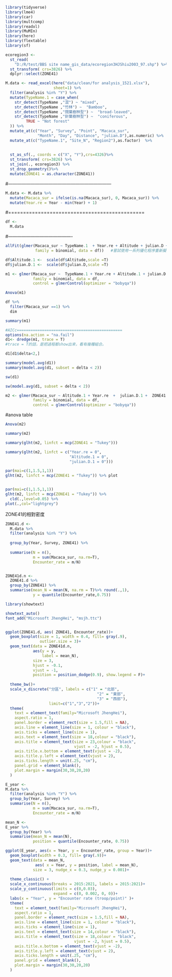 
```r
library(tidyverse)
library(lme4)
library(car)
library(multcomp)
library(readxl)
library(MuMIn)
library(here)
library(flextable)
library(sf)
```


```r
ecoregion3 <- 
  st_read(
    "D:/R/test/BBS site name_gis_data/ecoregion3HJShiu2003_97.shp") %>% 
  st_transform( crs=3826) %>% 
  dplyr::select(ZONE41)


```



```r

M.data <- read_excel(here("data/clean/for analysis_1521.xlsx"),
                     sheet=1) %>% 
  filter(analysis %in% "Y") %>% 
  mutate(TypeName.1 = case_when(
    str_detect(TypeName ,"混") ~ "mixed",
    str_detect(TypeName ,"竹林") ~  "Bamboo",
    str_detect(TypeName ,"闊葉樹林型") ~  "broad-leaved",
    str_detect(TypeName ,"針葉樹林型") ~  "coniferous",
         TRUE ~ "Not forest"
  )) %>% 
  mutate_at(c("Year", "Survey", "Point", "Macaca_sur",
              "Month", "Day", "Distance", "julian.D"),as.numeric) %>% 
  mutate_at(c("TypeName.1", "Site_N", "Region2"),as.factor)  %>% 
  
  
  st_as_sf(., coords = c("X", "Y"),crs=4326)%>% 
  st_transform( crs=3826) %>% 
  st_join(., ecoregion3) %>% 
  st_drop_geometry()%>% 
  mutate(ZONE41 = as.character(ZONE41)) 
```


#---------------------------------------------------------------------


```r
M.data <- M.data %>% 
  mutate(Macaca_sur = ifelse(is.na(Macaca_sur), 0, Macaca_sur)) %>% 
  mutate(Year.re = Year - min(Year) + 1)

```


#==============================================

```r
df <- 
  M.data 
```

#-------------------------------------------
```r
allFit(glmer(Macaca_sur ~ TypeName.1  + Year.re + Altitude + julian.D +  ZONE41 + (1|Site_N), 
             family = binomial, data = df))   #嘗試使用一系列優化程序重新擬合glmer模型


```

```r
df$Altitude.1 <-  scale(df$Altitude,scale =T)
df$julian.D.1 <-  scale(df$julian.D,scale =T)
```


```r
m1 <- glmer(Macaca_sur ~  TypeName.1 + Year.re + Altitude.1 + julian.D.1 +  ZONE41 + (1|Site_N), 
            family = binomial, data = df,
            control = glmerControl(optimizer = "bobyqa"))
```


```r
Anova(m1)

```

```r
df %>% 
  filter(Macaca_sur ==1) %>% 
  dim
```


```r
summary(m1)


```

```r
#AICc==============================================
options(na.action = "na.fail")
d1<- dredge(m1, trace = T)  
#trace = T的話，是把過程都show出來，看有幾種組合。
```


```r
d1[d1$delta<2,] 

```


```r
summary(model.avg(d1))
summary(model.avg(d1, subset = delta < 2))
```



```r
sw(d1)
```


```r
sw(model.avg(d1, subset = delta < 2))

```

```r

m2 <- glmer(Macaca_sur ~ Altitude.1 + Year.re  +  julian.D.1 +  ZONE41 + (1|Site_N), 
            family = binomial, data = df,
            control = glmerControl(optimizer = "bobyqa"))
```

#anova table

```r
Anova(m2)
```


```r
summary(m2)
```


```r
summary(glht(m2, linfct = mcp(ZONE41 = "Tukey")))
```


```r
summary(glht(m2, linfct = c("Year.re = 0",
                            "Altitude.1 = 0",
                            "julian.D.1 = 0")))
```


```r
par(mai=c(1,1.5,1,1))
glht(m2, linfct = mcp(ZONE41 = "Tukey")) %>% plot


par(mai=c(1,1.5,1,1))
glht(m2, linfct = mcp(ZONE41 = "Tukey")) %>% 
  cld(.,level=0.05) %>% 
plot(.,col="lightgrey")
```

ZONE41的相對密度
```r
ZONE41.d <- 
  M.data %>% 
  filter(analysis %in% "Y") %>% 
 
  group_by(Year, Survey, ZONE41) %>% 
  
  summarise(N = n(),
            m = sum(Macaca_sur, na.rm=T),
            Encounter_rate = m/N) 


ZONE41d.n <-
  ZONE41.d %>%
  group_by(ZONE41) %>% 
  summarise(mean_N = mean(N, na.rm = T)%>% round(.,1),
            y = quantile(Encounter_rate,0.75))


```


```r
library(showtext)

showtext_auto()
font_add("Microsoft JhengHei", "msjh.ttc")


ggplot(ZONE41.d, aes( ZONE41, Encounter_rate))+
  geom_boxplot(size = 1, width = 0.4, fill= gray(.9),
               outlier.size = 3)+
  geom_text(data = ZONE41d.n, 
            aes(y = y,
                label = mean_N),
            size = 3,
            hjust = -0.1, 
            vjust = -1,
            position = position_dodge(0.9), show.legend = F)+
  
  theme_bw()+
  scale_x_discrete("分區", labels = c("1" = "北部",
                                        "2" = "東部",
                                        "3" = "西部"),
                   limit=c("1","3","2"))+
  theme(
    text = element_text(family="Microsoft JhengHei"),
    aspect.ratio = 1,
    panel.border = element_rect(size = 1.5,fill = NA),
    axis.line = element_line(size = 1, colour = "black"),
    axis.ticks = element_line(size = 1),
    axis.text = element_text(size = 18,colour = "black"),
    axis.title = element_text(size = 23,colour = "black",
                              vjust = -2, hjust = 0.5),
    axis.title.x.bottom = element_text(vjust = -2),
    axis.title.y.left = element_text(vjust = 2),
    axis.ticks.length = unit(.25, "cm"),
    panel.grid = element_blank(),
    plot.margin = margin(30,30,20,20)
  )

```


```r

E_year <- 
M.data %>% 
  filter(analysis %in% "Y") %>% 
  group_by(Year, Survey) %>% 
  summarise(N = n(),
            m = sum(Macaca_sur, na.rm=T),
            Encounter_rate = m/N)

mean_N <- 
E_year %>% 
  group_by(Year) %>% 
  summarise(mean_N = mean(N),
            position = quantile(Encounter_rate, 0.75))

```

```r
ggplot(E_year, aes(x = Year, y = Encounter_rate, group = Year))+
  geom_boxplot(width = 0.3, fill= gray(.9))+
  geom_text(data = mean_N,
             aes( x = Year, y = position, label = mean_N),
            size = 3, nudge_x = 0.3, nudge_y = 0.001)+
  
  theme_classic() + 
  scale_x_continuous(breaks = 2015:2021, labels = 2015:2021)+
  scale_y_continuous(limits = c(0,0.03),
                     expand = c(0, 0.002, 0, 0))+
  labs(x = "Year", y = "Encounter rate (troop/point)" )+
  theme(
    text = element_text(family="Microsoft JhengHei"),
    aspect.ratio = 1,
    panel.border = element_rect(size = 1.5,fill = NA),
    axis.line = element_line(size = 1, colour = "black"),
    axis.ticks = element_line(size = 1),
    axis.text = element_text(size = 14,colour = "black"),
    axis.title = element_text(size = 18,colour = "black",
                              vjust = -2, hjust = 0.5),
    axis.title.x.bottom = element_text(vjust = -2),
    axis.title.y.left = element_text(vjust = 2),
    axis.ticks.length = unit(.25, "cm"),
    panel.grid = element_blank(),
    plot.margin = margin(30,30,20,20)
  )
```
